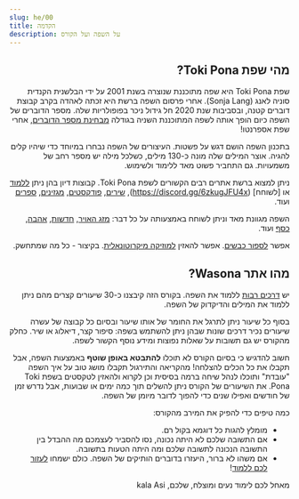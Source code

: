 ```yaml
---
slug: he/00
title: הקדמה
description: על השפה ועל הקורס
---
```

<div dir="rtl">

## מהי שפת Toki Pona?

שפת Toki Pona היא שפה מתוכננת שנוצרה בשנת 2001 על ידי הבלשנית הקנדית סוניה לאנג (Sonja Lang). אחרי פרסום השפה ברשת היא זכתה לאהדה בקרב קבוצת דוברים קטנה, ובסביבות שנת 2020 חל גידול ניכר בפופולריות שלה. מספר הדוברים של השפה כיום הופך אותה לשפה המתוכננת השניה בגודלה [מבחינת מספר הדוברים](https://tokipona.org/conlang_communities), אחרי שפת אספרנטו!

בתכנון השפה הושם דגש על פשטות. העיצורים של השפה נבחרו במיוחד כדי שיהיו קלים להגיה. אוצר המילים שלה מונה כ-130 מילים, כשלכל מילה יש מספר רחב של משמעויות. גם התחביר פשוט מאד ללימוד ולשימוש. 

ניתן למצוא ברשת אתרים רבים הקשורים לשפת Toki Pona. קבוצות דיון בהן ניתן [ללמוד](https://discord.gg/ChC6qtVsSE) או [לשוחח] (https://discord.gg/6zkugJFU4x), [שירים](https://www.youtube.com/playlist?list=PLeCE5N29ioyUbj_lvYm9IdGJnE2HPacVv), [פודקסטים](https://www.youtube.com/playlist?list=PLjOmpMyMxd8Qs2mAXcLk817tQy_AQj09u), [מגזינים](https://liputenpo.org/), [ספרים](https://tokipona.org/) ועוד. 

השפה מגוונת מאד וניתן לשוחח באמצעותה על כל דבר: [מזג האויר](https://www.youtube.com/watch?v=J4fCq1aEAxA), [חדשות](https://www.youtube.com/watch?v=ljZfGt7PDxk), [אהבה](https://www.youtube.com/watch?v=rr3ufODuIts), [כסף](https://www.youtube.com/watch?v=JIOT3bRzAGI)  ועוד.

אפשר [לספור כבשים](https://www.youtube.com/watch?v=xxClPfZDn-E). אפשר להאזין [למוזיקה מיקרוטונאלית](https://www.youtube.com/watch?v=fedFQIHREMo). בקיצור - כל מה שמתחשק.

## מהו אתר Wasona?

יש  [דרכים רבות](/he/other-courses) ללמוד את השפה. בקורס הזה קיבצנו כ-30 שיעורים קצרים מהם ניתן ללמוד את המילים והדיקדוק של השפה.

בסוף כל שיעור ניתן לתרגל את החומר של אותו שיעור ובסיום כל קבוצה של עשרה שיעורים נכיר דרכים שונות שבהן ניתן להשתמש בשפה: סיפור קצר, דיאלוג או שיר. כחלק מהקורס יש גם תשובות על שאלות נפוצות ומידע נוסף הקשור לשפה. 

חשוב להדגיש כי בסיום הקורס לא תוכלו **להתבטא באופן שוטף** באמצעות השפה, אבל תקבלו את כל הכלים להצלחה! מהקריאה והתירגול תקבלו מושג טוב על איך השפה "עובדת" ותוכלו לנהל שיחה ברמה בסיסית וכן לקרוא ולהאזין לטקסטים בשפת Toki Pona. את השיעורים של הקורס ניתן להשלים תוך כמה ימים או שבועות, אבל נדרש זמן של חודשים ואפילו שנים כדי להפוך לדובר מיומן של השפה.

כמה טיפים כדי להפיק את המירב מהקורס:
* מומלץ להגות כל דוגמא בקול רם. 
* אם התשובה שלכם לא היתה נכונה, נסו להסביר לעצמכם מה ההבדל בין התשובה הנכונה לתשובה שלכם ומה היתה הטעות בתשובה. 
* אם משהו לא ברור, היעזרו בדוברים הותיקים של השפה. כולם ישמחו [לעזור לכם ללמוד](https://discord.gg/ChC6qtVsSE)!

מאחל לכם לימוד נעים ומוצלח, שלכם, kala Asi

</div>

